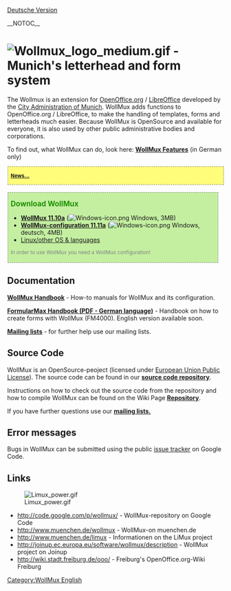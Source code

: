 [[Hauptseite | Deutsche Version]]

__NOTOC__
= [[Datei:Wollmux_logo_medium.gif]] - Munich's letterhead and form system =

The Wollmux is an extension for [http://www.openoffice.org OpenOffice.org] / [http://www.documentfoundation.org LibreOffice] developed by the [http://www.muenchen.de/int/en City Administration of Munich]. WollMux adds functions to OpenOffice.org / LibreOffice, to make the handling of templates, forms and letterheads much easier. Because WollMux is OpenSource and available for everyone, it is also used by other public administrative bodies and corporations.

To find out, what WollMux can do, look here:  '''[[Features|WollMux Features]]''' (in German only)

<div style="background-color:#FFFD7A; border:1px dashed gray; padding: 2px 6px; margin-top:1.2em; margin-bottom:1.2em; margin-left:1px; margin-right:auto; font-size:smaller;">{{:News}}

'''[[News|News...]]'''
</div>

<div style="background-color:#C4EFA1; border:1px dashed gray; width:34em; padding: 2px 6px; margin-top:1.2em; margin-bottom:1.2em; margin-left:1px; margin-right:auto">
<span style="font-size:larger;font-weight:bold;color:#1D9101">Download WollMux</span>
*'''[http://code.google.com/p/wollmux/downloads/detail?name=WollMux-11.10a-installer.exe WollMux 11.10a]''' ([[Datei:Windows-icon.png]] Windows, 3MB)
*'''[http://code.google.com/p/wollmux/downloads/detail?name=wollmux-config-de-11.11a-installer.exe&can=2&q= WollMux-configuration 11.11a]''' ([[Datei:Windows-icon.png]] Windows, deutsch, 4MB)
* [[Download|Linux/other OS & languages]]
<span style="font-size:smaller; color:gray;"> In order to use WollMux you need a WollMux configuration!</span>

</div>

== Documentation ==

'''[[:Kategorie:WollMux Handbook|WollMux Handbook]]''' - How-to manuals for WollMux and its configuration.

'''[http://www.wollmux.net/wiki/images/8/8e/FormularMax_Handbuch.pdf FormularMax Handbook (PDF - German language)]''' - Handbook on how to create forms with WollMux (FM4000). English version available soon.

'''[[Mailinglisten|Mailing lists]]''' - for further help use our mailing lists.

== Source Code ==

WollMux is an OpenSource-peoject (licensed under [http://joinup.ec.europa.eu/software/page/eupl European Union Public License]). The source code can be found in our '''[http://code.google.com/p/wollmux/ source code repository]'''.

Instructions on how to check out the source code from the repository and how to compile WollMux can be found on the Wiki Page '''[[Repository]]'''.

If you have further questions use our '''[[Mailinglisten | mailing lists.]]'''

== Error messages ==
Bugs in WollMux can be submitted using the public [http://code.google.com/p/wollmux/issues/list issue tracker] on Google Code.

== Links==
[[Datei:Limux_power.gif|right|link=http://www.muenchen.de/limux]]

* http://code.google.com/p/wollmux/ - WollMux-repository on Google Code
* http://www.muenchen.de/wollmux - WollMux-on muenchen.de
* http://www.muenchen.de/limux - Informationen on the LiMux project
* http://joinup.ec.europa.eu/software/wollmux/description - WollMux project on Joinup
* http://wiki.stadt.freiburg.de/ooo/ - Freiburg's OpenOffice.org-Wiki Freiburg

[[Category:WollMux English]]